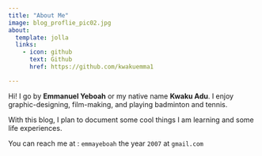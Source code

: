 ```yaml
---
title: "About Me"
image: blog_proflie_pic02.jpg
about:
  template: jolla
  links:
    - icon: github
      text: Github
      href: https://github.com/kwakuemma1 

---
```


Hi! I go by **Emmanuel Yeboah** or my native name **Kwaku Adu**. I enjoy graphic-designing, film-making, and playing badminton and  tennis. 

With this blog, I plan to document some cool things I am learning and some life experiences.

You can reach  me at : `emmayeboah` the year `2007` at `gmail.com` 